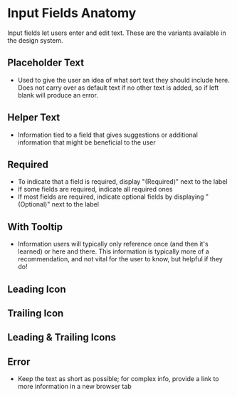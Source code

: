 

<Meta title="Design System/Input Fields" component={FormGroup} />

# Input Fields Anatomy

Input fields let users enter and edit text. These are the variants available in the design system.

## Placeholder Text

- Used to give the user an idea of what sort text they should include here. Does not carry over as default text if no other text is added, so if left blank will produce an error. 

<Preview>
<Story name="Input Fields">
<FormGroup id="default">
  <InputComponent id="default-input" name="default" placeholder="Placeholder text" />
</FormGroup>
</Story>
</Preview>


## Helper Text

- Information tied to a field that gives suggestions or additional information that might be beneficial to the user

<Preview>
<Story name="With Label">
<FormGroup
    id="with-label"
    label="Label"
    helperText="test helper text"
    labelHtmlFor="input"
  >
    <InputComponent id="input" name="with-label" placeholder="Placeholder text" />
  </FormGroup>
</Story>
</Preview>

## Required

- To indicate that a field is required, display "(Required)" next to the label
- If some fields are required, indicate all required ones
- If most fields are required, indicate optional fields by displaying "(Optional)" next to the label

<Preview>
<Story name="Required">
<FormGroup
id="with-required"
label="Label"
required
>
<InputComponent id="with-required-input" name="required" placeholder="Placeholder text" />
</FormGroup>
</Story>
</Preview>

## With Tooltip

- Information users will typically only reference once (and then it's learned) or here and there. This information is typically more of a recommendation, and not vital for the user to know, but helpful if they do!

<Preview>
<Story name="With Tooltip">
<FormGroup
    id="with-label"
    label="Label"
    labelHtmlFor="input"
    labelTooltip={text('Tooltip', 'Some tooltip text')}
  >
    <InputComponent id="input" name="with-label" placeholder="Placeholder text" />
  </FormGroup>
  </Story>
  </Preview>

## Leading Icon

<Preview>
<Story name="Leading Icon">
  <FormGroup
    id="with-leading-icon"
    labelHtmlFor="input"
  >
    <InputComponent id="input" leadingIcon={faSearch} name="with-leading-icon" placeholder="Placeholder text" />
  </FormGroup>
</Story>
</Preview>

## Trailing Icon

<Preview>
<Story name="Trailing Icon">
<FormGroup
    id="with-trailing-icon"
    labelHtmlFor="input"
  >
    <InputComponent id="input" name="with-leading-icon" trailingIcon={faSearch} placeholder="Placeholder text" />
  </FormGroup>
  </Story>
  </Preview>

## Leading & Trailing Icons

<Preview>
<Story name="Leading and Trailing Icons">
  <FormGroup
    id="with-trailing-icon"
    labelHtmlFor="input"
  >
    <InputComponent id="input" leadingIcon={faSearch} name="with-leading-and-trailing-icons" trailingIcon={faSearch} placeholder="Placeholder text" />
  </FormGroup>
    </Story>
    </Preview>

## Error

- Keep the text as short as possible; for complex info, provide a link to more information in a new browser tab

<Preview>
<Story name="Error">
  <FormGroup
    displayErrorText
    errors={{ test: ['invalid input!'] }}
    id="with-errors"
    inputKey="test"
    label="Label"
    labelHtmlFor="input"
  >
    <InputComponent id="input" name="with-errors" placeholder="Placeholder text" />
  </FormGroup>
</Story>
</Preview>